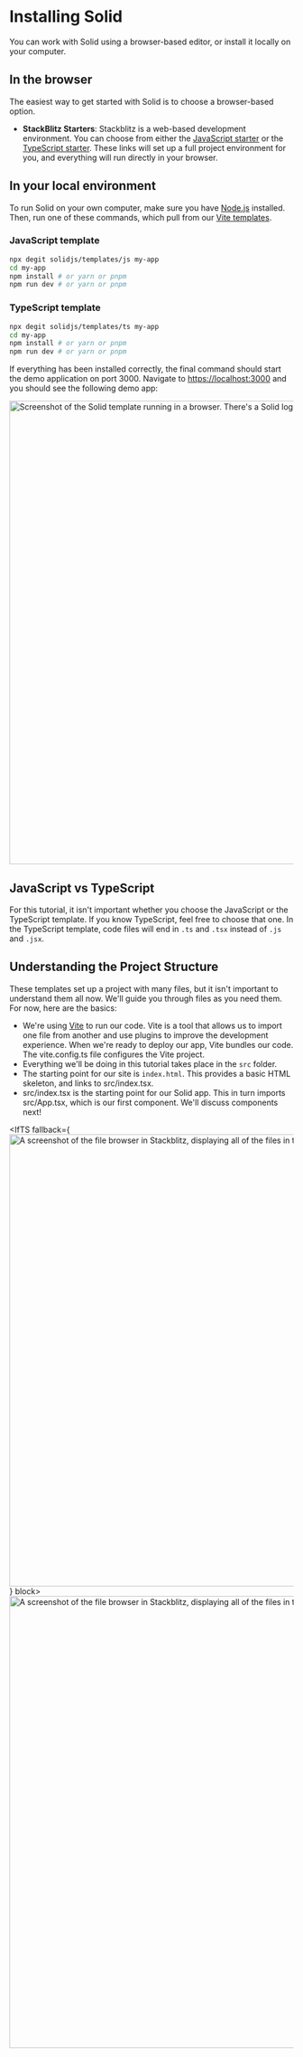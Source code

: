 
# Installing Solid

You can work with Solid using a browser-based editor, or install it locally on your computer.

## In the browser

The easiest way to get started with Solid is to choose a browser-based option.

- **StackBlitz Starters**: Stackblitz is a web-based development environment. You can choose from either the <a href="https://stackblitz.com/github/solidjs/templates/tree/master/js" target="_blank">JavaScript starter</a> or the <a href="https://stackblitz.com/github/solidjs/templates/tree/master/ts" target="_blank">TypeScript starter</a>. These links will set up a full project environment for you, and everything will run directly in your browser.

## In your local environment

To run Solid on your own computer, make sure you have [Node.js](https://nodejs.org) installed.
Then, run one of these commands, which pull from our [Vite templates](https://github.com/solidjs/templates).

### JavaScript template

```bash
npx degit solidjs/templates/js my-app
cd my-app
npm install # or yarn or pnpm
npm run dev # or yarn or pnpm
```

### TypeScript template

```bash
npx degit solidjs/templates/ts my-app
cd my-app
npm install # or yarn or pnpm
npm run dev # or yarn or pnpm
```

If everything has been installed correctly, the final command should start the demo application on port 3000. Navigate to [https://localhost:3000](https://localhost:3000) and you should see the following demo app:

<img
  src="/images/tutorial/solid-start-app.png"
  alt="Screenshot of the Solid template running in a browser. There's a Solid logo rotating."
  width="820"
/>

## JavaScript vs TypeScript

For this tutorial, it isn't important whether you choose the JavaScript or the TypeScript template. If you know TypeScript, feel free to choose that one. In the TypeScript template, code files will end in `.ts` and `.tsx` instead of `.js` and `.jsx`.

## Understanding the Project Structure

<div class="flex gap-2">

  <div>

These templates set up a project with many files, but it isn't important to understand them all now. We'll guide you through files as you need them.
For now, here are the basics:

- We're using [Vite](https://vitejs.dev/) to run our code. Vite is a tool that allows us to import one file from another and use plugins to improve the development experience. When we're ready to deploy our app, Vite bundles our code. 
The <IfTS code fallback="vite.config.js">vite.config.ts</IfTS> file configures the Vite project.
- Everything we'll be doing in this tutorial takes place in the `src` folder.
- The starting point for our site is `index.html`. This provides a basic HTML skeleton, and links to <IfTS code fallback="src/index.jsx">src/index.tsx</IfTS>.
- <IfTS code fallback="src/index.jsx">src/index.tsx</IfTS> is the starting point for our Solid app. 
This in turn imports <IfTS code fallback="src/App.jsx">src/App.tsx</IfTS>, which is our first component. We'll discuss components next!

</div>

  <IfTS fallback={<img
      src="/images/tutorial/template-files-js.png"
      alt="A screenshot of the file browser in Stackblitz, displaying all of the files in the template"
      width="800"/>
    } block>
    <img
    src="/images/tutorial/template-files-ts.png"
    alt="A screenshot of the file browser in Stackblitz, displaying all of the files in the TypeScript template."
    width="800"/>
  </IfTS>
</div>

